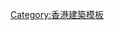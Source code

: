 {{Navbox
|name = 香港房屋委員會工廠大廈
|image = [[File:Logo of Hong Kong Housing Authority.svg|50px|香港房屋委員會標誌]]
|title = [[香港房屋委員會]][[香港房屋委員會工廠大廈列表|營運的工廠大廈]]
|bodyclass = hlist

|group1 = 運作中
|list1 = {{Navbox|child
  |group1 = 九龍
  |list1 = 
* [[業安工廠大廈]]
* [[宏昌工廠大廈]] 
  |group2 = 新界
  |list2 = 
* [[葵安工廠大廈]]
* [[晉昇工廠大廈]]
* [[穗輝工廠大廈]]
* [[開泰工廠大廈]]
* [[荔景邨#工場大廈|荔景邨工場大廈]]
  }}

|group2 = 已改建
|list2 = 
* [[華廈邨|柴灣工廠邨大廈]]
* [[賽馬會創意藝術中心|石硤尾工廠大廈]]

|group3 = 已拆卸
|list3 = {{Navbox|child
  |group1 = 九龍
  |list1 = 
* [[長沙灣工廠大廈]]
* [[新蒲崗工廠大廈]]
* [[佐敦谷工廠大廈]] 
* [[觀塘工廠大廈]] 
* [[九龍灣工廠大廈]] 
  |group2 = 新界
  |list2 = 
* [[大窩口工廠大廈]]
* [[葵涌邨#工廠大廈|葵涌工廠大廈]]
* [[鳳庭苑#歷史及簡述|元朗工廠大廈]]
* [[大欖隧道 (西鐵綫)|順基工廠大廈]]
  }}
}}
<noinclude>
[[Category:香港建築模板]]
</noinclude>